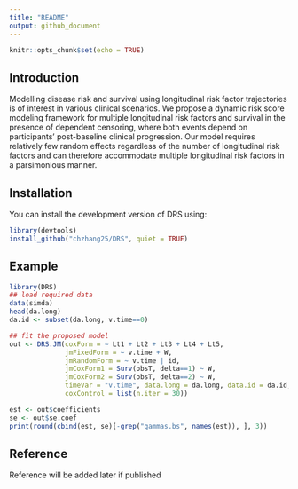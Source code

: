```yaml
--- 
title: "README" 
output: github_document 
--- 
```


```r
knitr::opts_chunk$set(echo = TRUE) 
``` 
## Introduction 
Modelling disease risk and survival using longitudinal risk factor trajectories
is of interest in various clinical scenarios. We propose a dynamic risk score modeling
framework for multiple longitudinal risk factors and survival in the presence
of dependent censoring, where both events depend on participants’ post-baseline clinical progression. Our model requires relatively few random effects regardless of the number of longitudinal risk factors and can therefore accommodate multiple longitudinal risk factors in a parsimonious manner.

## Installation 
You can install the development version of DRS using: 
```r
library(devtools) 
install_github("chzhang25/DRS", quiet = TRUE) 
``` 

## Example 
```r
library(DRS) 
## load required data
data(simda)
head(da.long)
da.id <- subset(da.long, v.time==0)

## fit the proposed model
out <- DRS.JM(coxForm = ~ Lt1 + Lt2 + Lt3 + Lt4 + Lt5,
              jmFixedForm = ~ v.time + W,
              jmRandomForm = ~ v.time | id,
              jmCoxForm1 = Surv(obsT, delta==1) ~ W,
              jmCoxForm2 = Surv(obsT, delta==2) ~ W,
              timeVar = "v.time", data.long = da.long, data.id = da.id,
              coxControl = list(n.iter = 30))

est <- out$coefficients
se <- out$se.coef
print(round(cbind(est, se)[-grep("gammas.bs", names(est)), ], 3)) 
``` 

## Reference 
Reference will be added later if published

